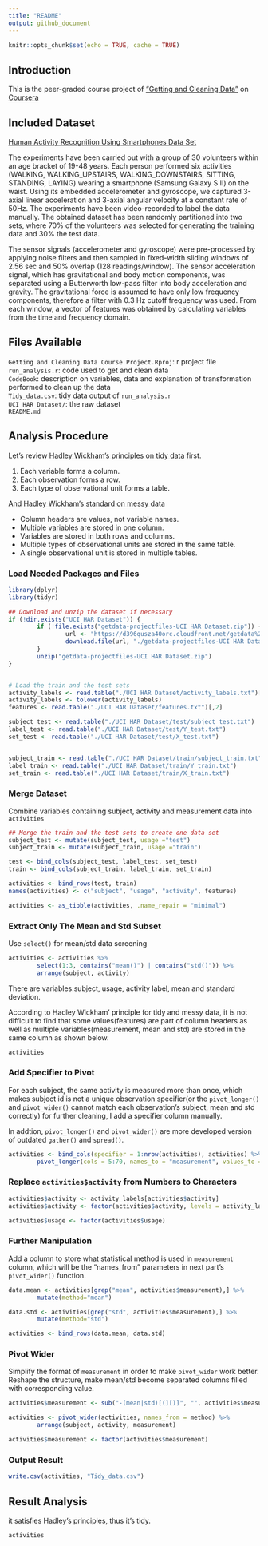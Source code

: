 ```yaml
---
title: "README"
output: github_document
---
```


```r
knitr::opts_chunk$set(echo = TRUE, cache = TRUE)


```

## Introduction

This is the peer-graded course project of ["Getting and Cleaning Data"](https://www.coursera.org/learn/data-cleaning?specialization=data-science-foundations-r) on [Coursera](https://www.coursera.org/)

## Included Dataset

[Human Activity Recognition Using Smartphones Data Set](http://archive.ics.uci.edu/ml/datasets/Human+Activity+Recognition+Using+Smartphones)

The experiments have been carried out with a group of 30 volunteers within an age bracket of 19-48 years. Each person performed six activities (WALKING, WALKING_UPSTAIRS, WALKING_DOWNSTAIRS, SITTING, STANDING, LAYING) wearing a smartphone (Samsung Galaxy S II) on the waist. Using its embedded accelerometer and gyroscope, we captured 3-axial linear acceleration and 3-axial angular velocity at a constant rate of 50Hz. The experiments have been video-recorded to label the data manually. The obtained dataset has been randomly partitioned into two sets, where 70% of the volunteers was selected for generating the training data and 30% the test data.

The sensor signals (accelerometer and gyroscope) were pre-processed by applying noise filters and then sampled in fixed-width sliding windows of 2.56 sec and 50% overlap (128 readings/window). The sensor acceleration signal, which has gravitational and body motion components, was separated using a Butterworth low-pass filter into body acceleration and gravity. The gravitational force is assumed to have only low frequency components, therefore a filter with 0.3 Hz cutoff frequency was used. From each window, a vector of features was obtained by calculating variables from the time and frequency domain.


## Files Available
`Getting and Cleaning Data Course Project.Rproj`: r project file
`run_analysis.r`: code used to get and clean data  
`CodeBook`: description on variables, data and explanation of transformation performed to clean up the data  
`Tidy_data.csv`: tidy data output of `run_analysis.r`  
`UCI HAR Dataset/`: the raw dataset  
`README.md`

## Analysis Procedure
Let's review [Hadley Wickham's principles on tidy data](http://vita.had.co.nz/papers/tidy-data.pdf) first.

1. Each variable forms a column.
2. Each observation forms a row.
3. Each type of observational unit forms a table.

And [Hadley Wickham's standard on messy data](http://vita.had.co.nz/papers/tidy-data.pdf)

* Column headers are values, not variable names.  
* Multiple variables are stored in one column.  
* Variables are stored in both rows and columns.  
* Multiple types of observational units are stored in the same table. 
* A single observational unit is stored in multiple tables.

### Load Needed Packages and Files
```r
library(dplyr)
library(tidyr)

## Download and unzip the dataset if necessary
if (!dir.exists("UCI HAR Dataset")) {
        if (!file.exists("getdata-projectfiles-UCI HAR Dataset.zip")) {
                url <- "https://d396qusza40orc.cloudfront.net/getdata%2Fprojectfiles%2FUCI%20HAR%20Dataset.zip"
                download.file(url, "./getdata-projectfiles-UCI HAR Dataset.zip", method = "curl")
        }
        unzip("getdata-projectfiles-UCI HAR Dataset.zip")
}


# Load the train and the test sets
activity_labels <- read.table("./UCI HAR Dataset/activity_labels.txt")[,2]
activity_labels <- tolower(activity_labels)
features <- read.table("./UCI HAR Dataset/features.txt")[,2]

subject_test <- read.table("./UCI HAR Dataset/test/subject_test.txt")
label_test <- read.table("./UCI HAR Dataset/test/Y_test.txt")
set_test <- read.table("./UCI HAR Dataset/test/X_test.txt")


subject_train <- read.table("./UCI HAR Dataset/train/subject_train.txt")
label_train <- read.table("./UCI HAR Dataset/train/Y_train.txt")
set_train <- read.table("./UCI HAR Dataset/train/X_train.txt")

```

### Merge Dataset
Combine variables containing subject, activity and measurement data into `activities`
```r
## Merge the train and the test sets to create one data set
subject_test <- mutate(subject_test, usage ="test")
subject_train <- mutate(subject_train, usage ="train")

test <- bind_cols(subject_test, label_test, set_test)
train <- bind_cols(subject_train, label_train, set_train)

activities <- bind_rows(test, train)
names(activities) <- c("subject", "usage", "activity", features)

activities <- as_tibble(activities, .name_repair = "minimal")
```

### Extract Only The Mean and Std Subset

Use `select()` for mean/std data screening
```r
activities <- activities %>%
        select(1:3, contains("mean()") | contains("std()")) %>%
        arrange(subject, activity)
```
There are variables:subject, usage, activity label, mean and standard deviation.

According to Hadley Wickham' principle for tidy and messy data, it is not difficult to find that some values(features) are part of column headers as well as multiple variables(measurement, mean and std) are stored in the same column as shown below.
```r
activities
```

### Add Specifier to Pivot

For each subject, the same activity is measured more than once, which makes subject id is not a unique observation specifier(or the `pivot_longer()` and `pivot_wider()` cannot match each observation's subject, mean and std correctly) for further cleaning, I add a specifier column manually.

In addtion, `pivot_longer()` and `pivot_wider()` are more developed version of outdated `gather()` and `spread()`.
```r
activities <- bind_cols(specifier = 1:nrow(activities), activities) %>%
        pivot_longer(cols = 5:70, names_to = "measurement", values_to = "value") 

```

### Replace `activities$activity` from Numbers to Characters
```r
activities$activity <- activity_labels[activities$activity]
activities$activity <- factor(activities$activity, levels = activity_labels)

activities$usage <- factor(activities$usage)
```

### Further Manipulation

Add a column to store what statistical method is used in `measurement` column, which will be the "names_from" parameters in next part's `pivot_wider()` function.
```r
data.mean <- activities[grep("mean", activities$measurement),] %>%
        mutate(method="mean")       

data.std <- activities[grep("std", activities$measurement),] %>%
        mutate(method="std") 

activities <- bind_rows(data.mean, data.std)

```

### Pivot Wider
Simplify the format of `measurement` in order to make `pivot_wider` work better.
Reshape the structure, make mean/std become separated columns filled with corresponding value.
```r
activities$measurement <- sub("-(mean|std)[(][)]", "", activities$measurement)

activities <- pivot_wider(activities, names_from = method) %>%
        arrange(subject, activity, measurement)

activities$measurement <- factor(activities$measurement)

```

### Output Result

```r
write.csv(activities, "Tidy_data.csv")
```

## Result Analysis
it satisfies Hadley's principles, thus it's tidy.
```r
activities
```

